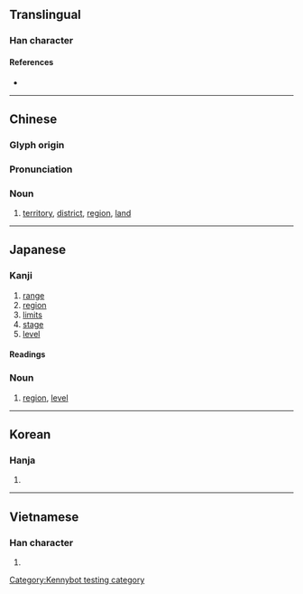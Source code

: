 {{character info/new}}
==Translingual==

===Han character===
{{Han char|rn=32|rad=土|as=08|sn=11|four=43150|canj=GIRM|ids=⿰土或}}

====References====
* {{Han ref|kx=0230.170|dkj=05158|dj=0466.270|hdz=10451.020|uh=57DF|ud=22495|bh=B0EC|bd=45292}}

----

==Chinese==
{{zh-forms}}

===Glyph origin===
{{Han etym}}

===Pronunciation===
{{zh-pron
|m=yù
|c=wik6
|mn=qz:ia̍k/tw,xm,zz:e̍k/qz:hia̍k/tw,xm,zz:he̍k
|mc=y
|oc=y
|ma=
|cat=n
}}

===Noun===
{{zh-noun}}

# [[territory]], [[district]], [[region]], [[land]]

----

==Japanese==

===Kanji===
{{ja-kanji|grade=6|rs=土08}}

# [[range]]
# [[region]]
# [[limits]]
# [[stage]]
# [[level]]

====Readings====
{{ja-readings
|goon=いき<ゐき
|kanon=よく
}}

===Noun===
{{ja-noun|いき}}

# [[region]], [[level]]

----

==Korean==

===Hanja===
{{ko-hanja|hangeul=역|rv=yeok|mr=yŏk}}

# {{defn|lang=ko|sort=土08}}

----

==Vietnamese==

===Han character===
{{vi-hantu|[[vực]], [[bực]], [[vác]], [[vặc]], [[vức]]|rs=土08}}

# {{defn|lang=vi|sort=土08}}

[[Category:Kennybot testing category]]